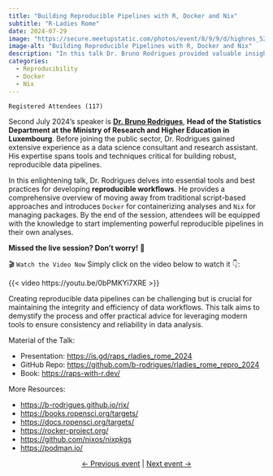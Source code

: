 ```yaml
---
title: "Building Reproducible Pipelines with R, Docker and Nix"
subtitle: "R-Ladies Rome"
date: 2024-07-29
image: "https://secure.meetupstatic.com/photos/event/8/9/9/d/highres_524075229.webp"
image-alt: "Building Reproducible Pipelines with R, Docker and Nix"
description: "In this talk Dr. Bruno Rodrigues provided valuable insights into creating robust data pipelines, moving away from script-based workflows, and using Docker and Nix for containerization and package management."
categories:
  - Reproducibility
  - Docker
  - Nix
---
```



`Registered Attendees (117)`

Second July 2024’s speaker is [**Dr. Bruno Rodrigues**](https://www.brodrigues.co/), **Head of the Statistics Department at the Ministry of Research and Higher Education in Luxembourg**. Before joining the public sector, Dr. Rodrigues gained extensive experience as a data science consultant and research assistant. His expertise spans tools and techniques critical for building robust, reproducible data pipelines.

In this enlightening talk, Dr. Rodrigues delves into essential tools and best practices for developing **reproducible workflows**. He provides a comprehensive overview of moving away from traditional script-based approaches and introduces `Docker` for containerizing analyses and `Nix` for managing packages. By the end of the session, attendees will be equipped with the knowledge to start implementing powerful reproducible pipelines in their own analyses.

**Missed the live session? Don't worry!** 🤯 

 🎬 `Watch the Video Now`
Simply click on the video below to watch it 👇:

{{< video https://youtu.be/0bPMKYi7XRE >}}

Creating reproducible data pipelines can be challenging but is crucial for maintaining the integrity and efficiency of data workflows. This talk aims to demystify the process and offer practical advice for leveraging modern tools to ensure consistency and reliability in data analysis.

Material of the Talk:

- Presentation: <https://is.gd/raps_rladies_rome_2024>
- GitHub Repo: <https://github.com/b-rodrigues/rladies_rome_repro_2024>
- Book: <https://raps-with-r.dev/>

More Resources: 

- <https://b-rodrigues.github.io/rix/>
- <https://books.ropensci.org/targets/>
- <https://docs.ropensci.org/targets/>
- <https://rocker-project.org/>
- <https://github.com/nixos/nixpkgs>
- <https://podman.io/>


<center>[← Previous event](/talks/2024/meetup/07182024/index.qmd) | [Next event →](/talks/2024/meetup/09302024/index.qmd)</center>